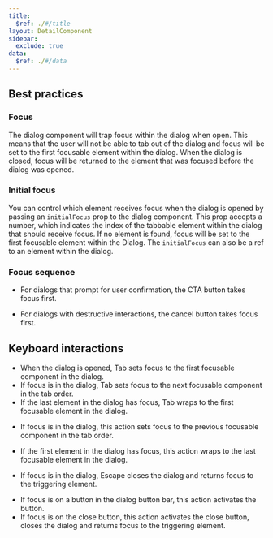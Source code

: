 ```yaml
---
title:
  $ref: ./#/title
layout: DetailComponent
sidebar:
  exclude: true
data:
  $ref: ./#/data
---
```


## Best practices

### Focus

The dialog component will trap focus within the dialog when open. This means that the user will not be able to tab out of the dialog and focus will be set to the first focusable element within the dialog. When the dialog is closed, focus will be returned to the element that was focused before the dialog was opened.

### Initial focus

You can control which element receives focus when the dialog is opened by passing an `initialFocus` prop to the dialog component. This prop accepts a number, which indicates the index of the tabbable element within the dialog that should receive focus. If no element is found, focus will be set to the first focusable element within the Dialog. The `initialFocus` can also be a ref to an element within the dialog.

### Focus sequence

- For dialogs that prompt for user confirmation, the CTA button takes focus first.

- For dialogs with destructive interactions, the cancel button takes focus first.

## Keyboard interactions

<KeyboardControls>
<KeyboardControl keyOrCombos="Tab">

- When the dialog is opened, Tab sets focus to the first focusable component in the dialog.
- If focus is in the dialog, Tab sets focus to the next focusable component in the tab order.
- If the last element in the dialog has focus, Tab wraps to the first focusable element in the dialog.

</KeyboardControl>
<KeyboardControl keyOrCombos="Shift + Tab">

- If focus is in the dialog, this action sets focus to the previous focusable component in the tab order.

- If the first element in the dialog has focus, this action wraps to the last focusable element in the dialog.

</KeyboardControl>
<KeyboardControl keyOrCombos="Escape">

- If focus is in the dialog, Escape closes the dialog and returns focus to the triggering element.

</KeyboardControl>
<KeyboardControl keyOrCombos="Enter / Space">

- If focus is on a button in the dialog button bar, this action activates the button.
- If focus is on the close button, this action activates the close button, closes the dialog and returns focus to the triggering element.

</KeyboardControl>
</KeyboardControls>
